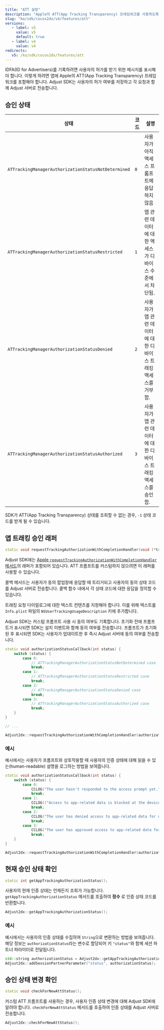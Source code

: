 ```yaml
---
title: "ATT 설정"
description: "Apple의 ATT(App Tracking Transparency) 프레임워크를 사용하도록 앱 설정"
slug: "ko/sdk/cocos2dx/v4/features/att"
versions:
   - label: v5
     value: v5
     default: true
   - label: v4
     value: v4
redirects:
   v5: /ko/sdk/cocos2dx/features/att
---
```


IDFA\(ID for Advertisers\)를 기록하려면 사용자의 허가를 받기 위한 메시지를 표시해야 합니다. 이렇게 하려면 앱에 Apple의 ATT\(App Tracking Transparency\) 프레임워크를 포함해야 합니다. Adjust SDK는 사용자의 허가 여부를 저장하고 각 요청과 함께 Adjust 서버로 전송합니다.

## 승인 상태

| 상태                                                | 코드 | 설명                                                            |
| --------------------------------------------------- | ---- | --------------------------------------------------------------- |
| `ATTrackingManagerAuthorizationStatusNotDetermined` | `0`  | 사용자가 아직 액세스 프롬프트에 응답하지 않음                   |
| `ATTrackingManagerAuthorizationStatusRestricted`    | `1`  | 앱 관련 데이터에 대한 액세스가 디바이스 수준에서 차단됨.        |
| `ATTrackingManagerAuthorizationStatusDenied`        | `2`  | 사용자가 앱 관련 데이터에 대한 디바이스 트래킹 액세스를 거부함. |
| `ATTrackingManagerAuthorizationStatusAuthorized`    | `3`  | 사용자가 앱 관련 데이터에 대한 디바이스 트래킹 액세스를 승인함. |

<Callout type="note">

SDK가 ATT\(App Tracking Transparency\) 상태를 조회할 수 없는 경우, `-1` 상태 코드를 받게 될 수 있습니다.

</Callout>

## 앱 트래킹 승인 래퍼

<CodeBlock title="메서드 서명">

```cpp
static void requestTrackingAuthorizationWithCompletionHandler(void (*trackingStatusCallback)(int status));
```

</CodeBlock>

Adjust SDK에는 [Apple `requestTrackingAuthorizationWithCompletionHandler` 메서드](https://developer.apple.com/documentation/apptrackingtransparency/attrackingmanager/3547037-requesttrackingauthorizationwith)의 래퍼가 포함되어 있습니다. ATT 프롬프트를 커스텀하지 않으려면 이 래퍼를 사용할 수 있습니다.

콜백 메서드는 사용자가 동의 팝업창에 응답할 때 트리거되고 사용자의 동의 상태 코드를 Adjust 서버로 전송합니다. 콜백 함수 내에서 각 상태 코드에 대한 응답을 정의할 수 있습니다.

트래킹 요청 다이얼로그에 대한 텍스트 컨텐츠를 지정해야 합니다. 이를 위해 텍스트를 `Info.plist` 파일의 `NSUserTrackingUsageDescription` 키에 추가합니다.

<Callout type="tip">

Adjust SDK는 커스텀 프롬프트 사용 시 동의 여부도 기록합니다. 초기화 전에 프롬프트가 표시되면 SDK는 설치 이벤트와 함께 동의 여부를 전송합니다. 프롬프트가 초기화된 후 표시되면 SDK는 사용자가 업데이트한 후 즉시 Adjust 서버에 동의 여부를 전송합니다.

</Callout>

```cpp
static void authorizationStatusCallback(int status) {
    switch (status) {
        case 0:
            // ATTrackingManagerAuthorizationStatusNotDetermined case
            break;
        case 1:
            // ATTrackingManagerAuthorizationStatusRestricted case
            break;
        case 2:
            // ATTrackingManagerAuthorizationStatusDenied case
            break;
        case 3:
            // ATTrackingManagerAuthorizationStatusAuthorized case
            break;
    }
}

// ...

Adjust2dx::requestTrackingAuthorizationWithCompletionHandler(authorizationStatusCallback);
```

### 예시

예시에서는 사용자가 프롬프트와 상호작용할 때 사용자의 인증 상태에 대해 읽을 수 있는\(human\-readable\) 설명을 로그하는 방법을 보여줍니다.

```cpp
static void authorizationStatusCallback(int status) {
    switch (status) {
        case 0:
            CCLOG("The user hasn't responded to the access prompt yet.");
            break;
        case 1:
            CCLOG(("Access to app-related data is blocked at the device level.");)
            break;
        case 2:
            CCLOG("The user has denied access to app-related data for device tracking.");
            break;
        case 3:
            CCLOG("The user has approved access to app-related data for device tracking.");
            break;
    }
}

Adjust2dx::requestTrackingAuthorizationWithCompletionHandler(authorizationStatusCallback);
```

## 현재 승인 상태 확인

<CodeBlock title="메서드 서명">

```cpp
static int getAppTrackingAuthorizationStatus();
```

</CodeBlock>

사용자의 현재 인증 상태는 언제든지 조회가 가능합니다. `getAppTrackingAuthorizationStatus` 메서드를 호출하여 **정수** 로 인증 상태 코드를 반환합니다.

```cpp
Adjust2dx::getAppTrackingAuthorizationStatus();
```

### 예시

예시에서는 사용자의 인증 상태를 수집하여 `String`으로 변환하는 방법을 보여줍니다. 해당 정보는 `authorizationStatus`라는 변수로 할당되어 키 `"status"`와 함께 세션 파트너 파라미터로 전달됩니다.

```cpp
std::string authorizationStatus = Adjust2dx::getAppTrackingAuthorizationStatus().c_str();
Adjust2dx::addSessionPartnerParameter("status", authorizationStatus);
```

## 승인 상태 변경 확인

<CodeBlock title="메서드 서명">

```cpp
static void checkForNewAttStatus();
```

</CodeBlock>

커스텀 ATT 프롬프트를 사용하는 경우, 사용자 인증 상태 변경에 대해 Adjust SDK에 알려야 합니다. `checkForNewAttStatus` 메서드를 호출하여 인증 상태를 Adjust 서버로 전송합니다.

```cpp
Adjust2dx::checkForNewAttStatus();
```
